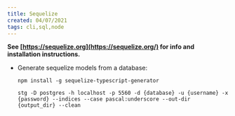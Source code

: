 ```yaml
---
title: Sequelize
created: 04/07/2021
tags: cli,sql,node
---
```


**See [https://sequelize.org](https://sequelize.org/) for info and installation instructions.**

- Generate sequelize models from a database:

  `npm install -g sequelize-typescript-generator`

  `stg -D postgres -h localhost -p 5560 -d {database} -u {username} -x {password} --indices --case pascal:underscore --out-dir {output_dir} --clean`

